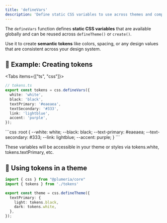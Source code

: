 ```yaml
---
title: 'defineVars'
description: 'Define static CSS variables to use across themes and components.'
---
```



The `defineVars` function defines **static CSS variables** that are available globally and can be reused across `defineTheme()` or `create()`.

Use it to create **semantic tokens** like colors, spacing, or any design values that are consistent across your design system.

## 🎯 Example: Creating tokens

<Tabs items={["ts", "css"]}>
  <Tab>

```ts title="TypeScript"
// tokens.ts
export const tokens = css.defineVars({
  white: 'white',
  black: 'black',
  textPrimary: '#eaeaea',
  textSecondary: '#333',
  link: 'lightblue',
  accent: 'purple',
});
```
</Tab>
<Tab>
```css
:root {
  --white: white;
  --black: black;
  --text-primary: #eaeaea;
  --text-secondary: #333;
  --link: lightblue;
  --accent: purple;
}
```
  </Tab>
</Tabs>

These variables will be accessible in your theme or styles via tokens.white, tokens.textPrimary, etc.


## 🎨 Using tokens in a theme
```ts title="TypeScript"
import { css } from "@plumeria/core"
import { tokens } from './tokens'

export const theme = css.defineTheme({
  textPrimary: {
    light: tokens.black,
    dark: tokens.white,
  },
});
```
